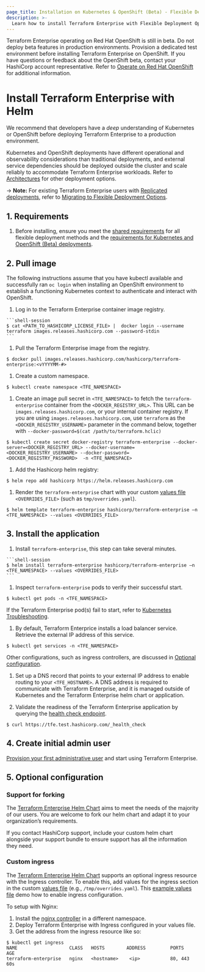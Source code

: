 ```yaml
---
page_title: Installation on Kubernetes & OpenShift (Beta) - Flexible Deployment Options - Terraform Enterprise
description: >-
  Learn how to install Terraform Enterprise with Flexible Deployment Options on Kubernetes using Helm.
---
```


<Note title="OpenShift Beta">
   Terraform Enterprise operating on Red Hat OpenShift is still in beta. Do not deploy beta features in
    production environments. Provision a dedicated test environment before installing Terraform Enterprise on OpenShift.
    If you have questions or feedback about the OpenShift beta, contact your HashiCorp account representative. Refer to 
    <a href="https://developer.hashicorp.com/terraform/enterprise/flexible-deployments/install/kubernetes/openshift">Operate on Red Hat OpenShift</a> for 
    additional information.
</Note>

# Install Terraform Enterprise with Helm

We recommend that developers have a _deep_ understanding of Kubernetes or OpenShift before deploying Terraform Enterprise to a production environment. 

Kubernetes and OpenShift deployments have different operational and observability considerations than traditional deployments, and external service dependencies should be deployed outside the cluster and scale reliably to accommodate Terraform Enterprise workloads. Refer to [Architectures](/terraform/enterprise/replicated/architecture/reference-architecture) for other deployment options.


-> **Note:** For existing Terraform Enterprise users with [Replicated deployments](/terraform/enterprise/replicated), refer to [Migrating to Flexible Deployment Options](/terraform/enterprise/replicated/replicated-migration).

## 1. Requirements

  1. Before installing, ensure you meet the [shared requirements](/terraform/enterprise/flexible-deployments/install/requirements/) for all flexible deployment methods and the [requirements for Kubernetes and OpenShift (Beta) deployments](/terraform/enterprise/flexible-deployments/install/kubernetes/requirements).

## 2. Pull image

  <Note title="OpenShift kubectl configuration">
  The following instructions assume that you have kubectl available and successfully ran <code>oc login</code> when installing an OpenShift environment to establish a functioning Kubernetes context to authenticate and interact with OpenShift.
  </Note>

  1. Log in to the Terraform Enterprise container image registry.

    ```shell-session
    $ cat <PATH_TO_HASHICORP_LICENSE_FILE> |  docker login --username terraform images.releases.hashicorp.com --password-stdin
    ```

  1. Pull the Terraform Enterprise image from the registry.

  ```shell-session
  $ docker pull images.releases.hashicorp.com/hashicorp/terraform-enterprise:<vYYYYMM-#>
  ```

  1. Create a custom namespace.

  ```shell-session
  $ kubectl create namespace <TFE_NAMESPACE>
  ```

  1. Create an image pull secret in `<TFE_NAMESPACE>` to fetch the `terraform-enterprise` container from the `<DOCKER_REGISTRY_URL>`. This URL can be `images.releases.hashicorp.com`, or your internal container registry. If you are using `images.releases.hashicorp.com`, use `terraform` as the `<DOCKER_REGISTRY_USERNAME>` parameter in the command below, together with `--docker-password=$(cat /path/to/terraform.hclic)`

  ```shell-session
  $ kubectl create secret docker-registry terraform-enterprise --docker-server=<DOCKER_REGISTRY_URL> --docker-username=<DOCKER_REGISTRY_USERNAME> --docker-password=<DOCKER_REGISTRY_PASSWORD>  -n <TFE_NAMESPACE>
  ```

  1. Add the Hashicorp helm registry:

  ```shell-session
  $ helm repo add hashicorp https://helm.releases.hashicorp.com
  ```

  1. Render the `terraform-enterprise` chart with your custom [values file](https://helm.sh/docs/chart_template_guide/values_files/) `<OVERRIDES_FILE>` (such as `tmp/overrides.yaml`).

  ```shell-session
  $ helm template terraform-enterprise hashicorp/terraform-enterprise –n <TFE_NAMESPACE> --values <OVERRIDES_FILE>
  ```

## 3. Install the application

  1. Install `terraform-enterprise`, this step can take several minutes.

    ```shell-session
    $ helm install terraform-enterprise hashicorp/terraform-enterprise –n <TFE_NAMESPACE> --values <OVERRIDES_FILE>
    ```

  1. Inspect `terraform-enterprise` pods to verify their successful start.

  ```shell-session
  $ kubectl get pods -n <TFE_NAMESPACE>             
  ```

  If the Terraform Enterprise pod(s) fail to start, refer to [Kubernetes Troubleshooting](/terraform/enterprise/flexible-deployments/troubleshooting#kubernetes).

  1. By default, Terraform Enterprice installs a load balancer service. Retrieve the external IP address of this service.

  ```shell-session
  $ kubectl get services -n <TFE_NAMESPACE>
  ```

  Other configurations, such as ingress controllers, are discussed in [Optional configuration](/terraform/enterprise/flexible-deployments/install/kubernetes/install#custom-ingress).
  
  1. Set up a DNS record that points to your external IP address to enable routing to your `<TFE_HOSTNAME>`. A DNS address is required to communicate with Terraform Enterprise, and it is managed outside of Kubernetes and the Terraform Enterprise helm chart or application. 

  1. Validate the readiness of the Terraform Enterprise application by querying the [health check endpoint](/terraform/enterprise/flexible-deployments/troubleshooting#health-check).

  ```shell-session
  $ curl https://tfe.test.hashicorp.com/_health_check
  ```

## 4. Create initial admin user

[Provision your first administrative user](/terraform/enterprise/flexible-deployments/install/initial-admin-user) and start using Terraform Enterprise.

## 5. Optional configuration

### Support for forking
The [Terraform Enterprise Helm Chart](https://github.com/hashicorp/terraform-enterprise-helm) aims to meet the needs of the majority of our users. You are welcome to fork our helm chart and adapt it to your organization’s requirements. 

If you contact HashiCorp support, include your custom helm chart alongside your support bundle to ensure support has all the information they need.

### Custom ingress
The [Terraform Enterprise Helm Chart](https://github.com/hashicorp/terraform-enterprise-helm) supports an optional ingress resource with the Ingress controller. 
To enable this, add values for the ingress section in the custom [values file](https://helm.sh/docs/chart_template_guide/values_files/) (e.g., `/tmp/overrides.yaml`). 
This [example values file](https://github.com/hashicorp/terraform-enterprise-helm/blob/main/docs/example/terraform-enterprise-prereqs/values.yaml#L46C9-L46C9) demo how to enable ingress configuration.  

To setup with Nginx:
1. Install the [nginx controller](https://kubernetes.github.io/ingress-nginx/deploy/) in a different namespace.
1. Deploy Terraform Enterprise with Ingress configured in your values file.
1. Get the address from the ingress resource like so:

```shell-session
$ kubectl get ingress
NAME                   CLASS   HOSTS        ADDRESS         PORTS     AGE
terraform-enterprise   nginx   <hostname>    <ip>           80, 443   60s
```
